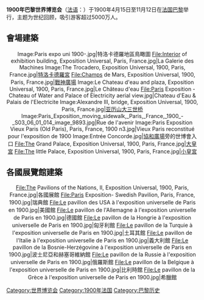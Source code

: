 {{Multiple issues|
{{roughtranslation|fr:Exposition universelle de 1900|time=2017-01-23T18:19:00}}
{{Expand language|1=en|time=2022-02-21T19:17:17+00:00}}
{{Expand |time=2010-04-14T10:08:00+00:00 }}

}}
{{Infobox World's Fair
| box_width       = 
| class           = 綜合
| category        = [[International_Recognized_Exhibition|International Recognized Exhibition]]
| image           = Exposition univ 1900.jpg
| image_width     = 
| caption         = 1900年世界博览会海報
| year            = 1900年
| name            = L'Exposition de Paris 1900
| motto           = 
| building        = [[巴黎地鐵|巴黎地鐵]]、[[小皇宮|小皇宮]]、[[巴黎大皇宫|巴黎大皇宫]]<br/>（[[Grand_Palais|Grand Palais]], [[Petit_Palais|Petit Palais]], [[Paris_Métro|Paris Métro]]）
| area            = {{convert|216|ha|acre|abbr=off}}
| invent          = 
| visitors        = 48,130,300 
| organized       =
| cnt             = 
| org             = 
| biz             = 76,112
| country         = {{FRA}}
| city            = [[巴黎|巴黎]]
| venue           = [[榮軍院|榮軍院]]、[[文森森林|文森森林]]、[[戰神廣場_(巴黎)|戰神廣場]]<br/>（[[Champ_de_Mars|Champ de Mars]], [[Trocadéro|Trocadéro]], [[Bois_de_Vincennes|Bois de Vincennes]], Esplanade des Invalides）
| coord           = 
| cand            = 
| award           = 
| open            = {{start date|1900|04|14|df=y}}
| close           = {{start date|1900|11|12|df=y}}
| prevexpo        = [[Brussels_International_(1897)|Brussels International (1897)]]
| prevcity        = {{flag|Belgium}}[[布魯塞爾|布魯塞爾]]
| nextexpo        = [[Louisiana_Purchase_Exposition|Louisiana Purchase Exposition]]
| nextcity        = {{USA}}[[圣路易斯_(密苏里州)|聖路易]]
| suppl           = 
| prevsuppl       = 
| prevsupcity     = 
| nextsuppl       = 
| nextsupcity     = 
| simuni          = 
| simspe          = 
| simhor          = 
| simoth          =
| website         = 
}}

'''1900年巴黎世界博览会'''（[[法语|法语]]：'''{{lang|fr|Exposition Universelle}}'''）于1900年4月15日至11月12日在[[法国|法国]][[巴黎|巴黎]]举行，主题为世纪回顾，吸引游客超过5000万人。

== 會場建築 ==
<center>
<gallery>
Image:Paris expo uni 1900-.jpg|特洛卡德羅地區鳥瞰圖
File:Interior of exhibition building, Exposition Universal, Paris, France.jpg|La Galerie des Machines
Image:The Trocadero, Exposition Universal, 1900, Paris, France.jpg|[[特洛卡德羅宮|特洛卡德羅宮]]
File:Champs de Mars, Exposition Universal, 1900, Paris, France.jpg|[[戰神廣場_(巴黎)|戰神廣場]]
Image:Le Chateau d'eau and plaza, Exposition Universal, 1900, Paris, France.jpg|Le Château d'eau
File:Paris Exposition - Chateau of Water and Palace of Electricity aerial view.jpg|Chateau d'Eau & Palais de l'Electricite
Image:Alexandre III, bridge, Exposition Universal, 1900, Paris, France.jpg|[[亚历山大三世桥|亚历山大三世桥]]
Image:Paris_Exposition_moving_sidewalk,_Paris,_France,_1900_-_S03_06_01_014_image_9893.jpg|Rue de l'avenir
Image:Paris Exposition Vieux Paris (Old Paris), Paris, France, 1900 n3.jpg|Vieux Paris reconstitué pour l'exposition de 1900
Image:Entrée Concorde.jpg|[[協和廣場|協和廣場]]旁的世博會入口
File:The Grand Palace, Exposition Universal, 1900, Paris, France.jpg|[[大皇宮|大皇宮]]
File:The little Palace, Exposition Universal, 1900, Paris, France.jpg|[[小皇宮|小皇宮]]
</gallery>
</center>

== 各國展覽館建築 ==
<center>
<gallery>
File:The Pavilions of the Nations, II, Exposition Universal, 1900, Paris, France.jpg|各國展館
File:Paris Exposition- Swedish Pavilion, Paris, France, 1900.jpg|瑞典館
File:Le pavillon des USA à l'exposition universelle de Paris en 1900.jpg|美國館
File:Le pavillon de l'Allemagne à l'exposition universelle de Paris en 1900.jpg|德國館
File:Le pavillon de la Hongrie à l'exposition universelle de Paris en 1900.jpg|匈牙利館
File:Le pavillon de la Turquie à l'exposition universelle de Paris en 1900.jpg|土耳其館
File:Le pavillon de l'Italie à l'exposition universelle de Paris en 1900.jpg|義大利館
File:Le pavillon de la Bosnie-Herzégovine à l'exposition universelle de Paris en 1900.jpg|波士尼亞和赫塞哥維納館
File:Le pavillon de la Russie à l'exposition universelle de Paris en 1900.jpg|俄羅斯館
File:Le pavillon de la Belgique à l'exposition universelle de Paris en 1900.jpg|比利時館
File:Le pavillon de la Grèce à l'exposition universelle de Paris en 1900.jpg|希臘館
</gallery>
</center>
{{國際博覽會}}
{{Authority control}}
[[Category:世界博览会|Category:世界博览会]]
[[Category:1900年法国|Category:1900年法国]]
[[Category:巴黎历史|Category:巴黎历史]]